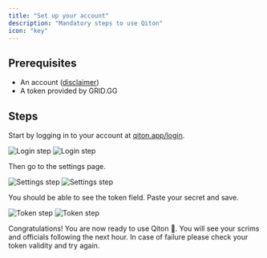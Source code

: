 ```yaml
---
title: "Set up your account"
description: "Mandatory steps to use Qiton"
icon: "key"
---
```


## Prerequisites

- An account ([disclaimer](/troubleshooting/register))
- A token provided by GRID.GG

## Steps

Start by logging in to your account at [qiton.app/login](https://qiton.app/login).

<Frame>
    <img
        className="block dark:hidden"
        src="./images/setup/login_step.png"
        alt="Login step"
    />
    <img
        className="hidden dark:block"
        src="./images/setup/login_step.png"
        alt="Login step"
    />
</Frame>

Then go to the settings page.

<Frame>
    <img
        className="block dark:hidden"
        src="./images/setup/settings_step.png"
        alt="Settings step"
    />
    <img
        className="hidden dark:block"
        src="./images/setup/settings_step.png"
        alt="Settings step"
    />
</Frame>

You should be able to see the token field.
Paste your secret and save.

<Frame>
    <img
        className="block dark:hidden"
        src="./images/setup/token_step.png"
        alt="Token step"
    />
    <img
        className="hidden dark:block"
        src="./images/setup/token_step.png"
        alt="Token step"
    />
</Frame>

Congratulations! You are now ready to use Qiton 🥳.
You will see your scrims and officials following the next hour.
In case of failure please check your token validity and try again.
